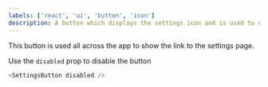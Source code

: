 ```yaml
---
labels: ['react', 'ui', 'button', 'icon']
description: A button which displays the settings icon and is used to navigate to the settings page.
---
```



This button is used all across the app to show the link to the settings page.

Use the `disabled` prop to disable the button

```ts live
<SettingsButton disabled />
```
